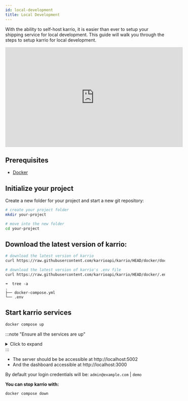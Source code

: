 ```yaml
---
id: local-development
title: Local Development
---
```



With the ability to self-host karrio, it is easier than ever to setup your shipping service for local development.
This guide will walk you through the steps to setup karrio for local development.

<VideoWrapper>
  <iframe
    width="560"
    height="315"
    src="https://www.youtube.com/embed/SPKYZJn8AGo"
    title="YouTube video player"
    frameborder="0"
    allow="accelerometer; autoplay; clipboard-write; encrypted-media; gyroscope; picture-in-picture; web-share"
    allowfullscreen
  ></iframe>
</VideoWrapper>

## Prerequisites

- [Docker](https://docs.docker.com/engine/install/)

## Initialize your project

Create a new folder for your project and start a new git repository:

```bash title="Terminal"
# create your project folder
mkdir your-project

# move into the new folder
cd your-project
```

## Download the latest version of karrio:

```bash title="Terminal"
# download the latest version of karrio
curl https://raw.githubusercontent.com/karrioapi/karrio/HEAD/docker/docker-compose.yml -o docker-compose.yml

# download the latest version of karrio's .env file
curl https://raw.githubusercontent.com/karrioapi/karrio/HEAD/docker/.env -o .env
```

```shell title="Terminal"
➜  tree -a
.
├── docker-compose.yml
└── .env
```

## Start karrio services

```bash title="Terminal"
docker compose up
```

:::note "Ensure all the services are up"

<details>
<summary>Click to expand</summary>

```bash title="Terminal"
...
[+] Running 7/7
 ✔ Network karrio_default      Created                                                                             0.1s
 ✔ Container karrio.redis      Created                                                                             0.1s
 ✔ Container karrio.db         Created                                                                             0.1s
 ✔ Container karrio.mail       Created                                                                             0.1s
 ✔ Container karrio.api        Created                                                                             0.1s
 ✔ Container karrio.dashboard  Created                                                                             0.1s
 ✔ Container karrio.worker     Created                                                                             0.1s

...
karrio.api        | INFO signals.py 14 karrio.core signals registered...
karrio.api        | INFO signals.py 15 karrio.providers signals registered...
karrio.api        | INFO signals.py 34 karrio.manager signals registered...
karrio.api        | INFO signals.py 19 karrio.events signals registered...
karrio.api        | INFO signals.py 14 karrio.documents signals registered...
karrio.api        | INFO signals.py 16 karrio.data signals registered...
karrio.api        | INFO signals.py 15 karrio.pricing signals registered...
karrio.api        | INFO signals.py 26 karrio.order signals registered...
karrio.api        | Redis connection initialized at: redis://redis:6379/1
karrio.api        | [2023-04-24 07:59:42 +0000] [37] [DEBUG] Current configuration:
karrio.api        |   config: gunicorn-cfg.py
karrio.api        |   wsgi_app: None
karrio.api        |   bind: ['0.0.0.0:5002']
karrio.api        |   backlog: 2048
karrio.api        |   workers: 2
karrio.api        |   worker_class: karrio.server.workers.UvicornWorker
karrio.api        |   threads: 1
karrio.api        |   worker_connections: 1000
karrio.api        |   max_requests: 0
karrio.api        |   max_requests_jitter: 0
karrio.api        |   timeout: 30
karrio.api        |   graceful_timeout: 30
karrio.api        |   keepalive: 2
karrio.api        |   limit_request_line: 4094
karrio.api        |   limit_request_fields: 100
karrio.api        |   limit_request_field_size: 8190
karrio.api        |   reload: False
karrio.api        |   reload_engine: auto
karrio.api        |   reload_extra_files: []
karrio.api        |   spew: False
karrio.api        |   check_config: False
karrio.api        |   print_config: False
karrio.api        |   preload_app: False
karrio.api        |   sendfile: None
karrio.api        |   reuse_port: False
karrio.api        |   chdir: /karrio/app
karrio.api        |   daemon: False
karrio.api        |   raw_env: []
karrio.api        |   pidfile: None
karrio.api        |   worker_tmp_dir: None
karrio.api        |   user: 1000
karrio.api        |   group: 1000
karrio.api        |   umask: 0
karrio.api        |   initgroups: False
karrio.api        |   tmp_upload_dir: None
karrio.api        |   secure_scheme_headers: {'X-FORWARDED-PROTOCOL': 'ssl', 'X-FORWARDED-PROTO': 'https', 'X-FORWARDED-SSL': 'on'}
karrio.api        |   forwarded_allow_ips: ['127.0.0.1']
karrio.api        |   accesslog: -
karrio.api        |   disable_redirect_access_to_syslog: False
karrio.api        |   access_log_format: %(h)s %(l)s %(u)s %(t)s "%(r)s" %(s)s %(b)s "%(f)s" "%(a)s"
karrio.api        |   errorlog: -
karrio.api        |   loglevel: debug
karrio.api        |   capture_output: True
karrio.api        |   logger_class: gunicorn.glogging.Logger
karrio.api        |   logconfig: None
karrio.api        |   logconfig_dict: {}
karrio.api        |   syslog_addr: udp://localhost:514
karrio.api        |   syslog: False
karrio.api        |   syslog_prefix: None
karrio.api        |   syslog_facility: user
karrio.api        |   enable_stdio_inheritance: True
karrio.api        |   statsd_host: None
karrio.api        |   dogstatsd_tags:
karrio.api        |   statsd_prefix:
karrio.api        |   proc_name: None
karrio.api        |   default_proc_name: karrio.server.asgi
karrio.api        |   pythonpath: None
karrio.api        |   paste: None
karrio.api        |   on_starting: <function OnStarting.on_starting at 0x7fd3c83a2cb0>
karrio.api        |   on_reload: <function OnReload.on_reload at 0x7fd3c83a2dd0>
karrio.api        |   when_ready: <function WhenReady.when_ready at 0x7fd3c83a2ef0>
karrio.api        |   pre_fork: <function Prefork.pre_fork at 0x7fd3c83a3010>
karrio.api        |   post_fork: <function Postfork.post_fork at 0x7fd3c83a3130>
karrio.api        |   post_worker_init: <function PostWorkerInit.post_worker_init at 0x7fd3c83a3250>
karrio.api        |   worker_int: <function WorkerInt.worker_int at 0x7fd3c83a3370>
karrio.api        |   worker_abort: <function WorkerAbort.worker_abort at 0x7fd3c83a3490>
karrio.api        |   pre_exec: <function PreExec.pre_exec at 0x7fd3c83a35b0>
karrio.api        |   pre_request: <function PreRequest.pre_request at 0x7fd3c83a36d0>
karrio.api        |   post_request: <function PostRequest.post_request at 0x7fd3c83a3760>
karrio.api        |   child_exit: <function ChildExit.child_exit at 0x7fd3c83a3880>
karrio.api        |   worker_exit: <function WorkerExit.worker_exit at 0x7fd3c83a39a0>
karrio.api        |   nworkers_changed: <function NumWorkersChanged.nworkers_changed at 0x7fd3c83a3ac0>
karrio.api        |   on_exit: <function OnExit.on_exit at 0x7fd3c83a3be0>
karrio.api        |   proxy_protocol: False
karrio.api        |   proxy_allow_ips: ['127.0.0.1']
karrio.api        |   keyfile: None
karrio.api        |   certfile: None
karrio.api        |   ssl_version: 2
karrio.api        |   cert_reqs: 0
karrio.api        |   ca_certs: None
karrio.api        |   suppress_ragged_eofs: True
karrio.api        |   do_handshake_on_connect: False
karrio.api        |   ciphers: None
karrio.api        |   raw_paste_global_conf: []
karrio.api        |   strip_header_spaces: False
karrio.api        | [2023-04-24 07:59:42 +0000] [37] [INFO] Starting gunicorn 20.1.0
karrio.api        | [2023-04-24 07:59:42 +0000] [37] [DEBUG] Arbiter booted
karrio.api        | [2023-04-24 07:59:42 +0000] [37] [INFO] Listening at: http://0.0.0.0:5002 (37)
karrio.api        | [2023-04-24 07:59:42 +0000] [37] [INFO] Using worker: karrio.server.workers.UvicornWorker
karrio.api        | [2023-04-24 07:59:42 +0000] [38] [INFO] Booting worker with pid: 38
karrio.api        | [2023-04-24 07:59:42 +0000] [39] [INFO] Booting worker with pid: 39
karrio.api        | [2023-04-24 07:59:42 +0000] [37] [DEBUG] 2 workers
karrio.api        | Redis connection initialized at: redis://redis:6379/1
karrio.api        | Redis connection initialized at: redis://redis:6379/1

...
# docker ps

karrio.api          karrio.docker.scarf.sh/karrio/server:2023.4.2     0.0.0.0:5002->5002/tcp, :::5002->5002/tcp
karrio.dashboard    karrio.docker.scarf.sh/karrio/dashboard:2023.4.2  0.0.0.0:3000->3000/tcp, :::3000->3000/tcp
karrio.db           postgres                                          0.0.0.0:5432->5432/tcp, :::5432->5432/tcp
karrio.mail         maildev/maildev                                   0.0.0.0:1025->1025/tcp, :::1025->1025/tcp, 0.0.0.0:1080->1080/tcp, :::1080->1080/tcp
karrio.redis        redis                                             0.0.0.0:6379->6379/tcp, :::6379->6379/tcp
karrio.worker       karrio.docker.scarf.sh/karrio/server:2023.4.2
```

</details>
:::

- The server should be be accessible at http://localhost:5002
- And the dashboard accessible at http://localhost:3000

By default your login credentials will be: `admin@example.com` | `demo`


**You can stop karrio with:**

```bash title="Terminal"
docker compose down
```
